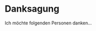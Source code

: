 \newpage
# Danksagung

Ich möchte folgenden Personen danken...


<!-- Wenn das naechste Kapitel auf einer neuen Seite beginnen soll, den \newpage LaTeX Befehl verwenden: -->
\newpage
